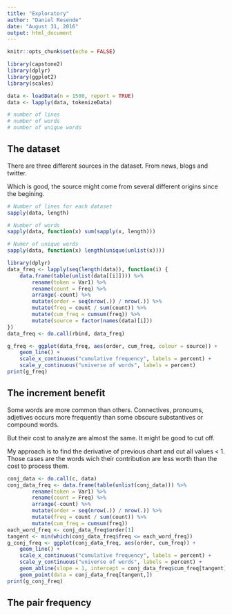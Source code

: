 ```yaml
---
title: "Exploratory"
author: "Daniel Resende"
date: "August 31, 2016"
output: html_document
---
```


```r
knitr::opts_chunk$set(echo = FALSE)
```

```r
library(capstone2)
library(dplyr)
library(ggplot2)
library(scales)
```

```r
data <- loadData(n = 1500, report = TRUE)
data <- lapply(data, tokenizeData)

# number of lines
# number of words
# number of unique words
```

## The dataset

There are three different sources in the dataset. From news, blogs and twitter.

Which is good, the source might come from several different origins since the begining.


```r
# Number of lines for each dataset
sapply(data, length)

# Number of words
sapply(data, function(x) sum(sapply(x, length)))

# Numer of unique words
sapply(data, function(x) length(unique(unlist(x))))
```

```r
library(dplyr)
data_freq <- lapply(seq(length(data)), function(i) {
    data.frame(table(unlist(data[[i]]))) %>%
        rename(token = Var1) %>%
        rename(count = Freq) %>%
        arrange(-count) %>%
        mutate(order = seq(nrow(.)) / nrow(.)) %>%
        mutate(freq = count / sum(count)) %>%
        mutate(cum_freq = cumsum(freq)) %>%
        mutate(source = factor(names(data)[i]))
})
data_freq <- do.call(rbind, data_freq)

g_freq <- ggplot(data_freq, aes(order, cum_freq, colour = source)) +
    geom_line() +
    scale_x_continuous("cumulative frequency", labels = percent) +
    scale_y_continuous("universe of words", labels = percent)
print(g_freq)
```

## The increment benefit
Some words are more common than others. Connectives, pronoums, adjetives occurs more frequently than some obscure substantives or compound words.

But their cost to analyze are almost the same. It might be good to cut off.

My approach is to find the derivative of previous chart and cut all values < 1. Those cases are the words wich their contribution are less worth than the cost to process them.

```r
conj_data <- do.call(c, data)
conj_data_freq <- data.frame(table(unlist(conj_data))) %>%
        rename(token = Var1) %>%
        rename(count = Freq) %>%
        arrange(-count) %>%
        mutate(order = seq(nrow(.)) / nrow(.)) %>%
        mutate(freq = count / sum(count)) %>%
        mutate(cum_freq = cumsum(freq))
each_word_freq <- conj_data_freq$order[1]
tangent <- min(which(conj_data_freq$freq <= each_word_freq))
g_conj_freq <- ggplot(conj_data_freq, aes(order, cum_freq)) +
    geom_line() +
    scale_x_continuous("cumulative frequency", labels = percent) +
    scale_y_continuous("universe of words", labels = percent) +
    geom_abline(slope = 1, intercept = conj_data_freq$cum_freq[tangent] - conj_data_freq$order[tangent], linetype = "dashed") +
    geom_point(data = conj_data_freq[tangent,])
print(g_conj_freq)

```

## The pair frequency

